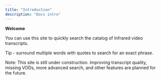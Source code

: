 ```yaml
---
title: "Introduction"
description: "Docs intro"
---
```


**Welcome**

You can use this site to quickly search the catalog of Infrared video transcripts.

Tip - surround multiple words with quotes to search for an exact phrase.

Note: This site is still under construction. Improving transcript quality, missing VODs, more advanced search, and other features are planned for the future.

